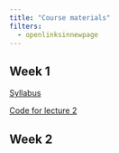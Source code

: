 ```yaml
---
title: "Course materials"
filters:
  - openlinksinnewpage
---
```


## Week 1

[Syllabus](files/oceans140_syllabus_2025.pdf)

[Code for lecture 2](code/lecture2.html)

<!-- [Course intro](_lectures/course_intro.pdf) -->

<!-- [Probability](_lectures/probability-lecture.pdf) -->

## Week 2

